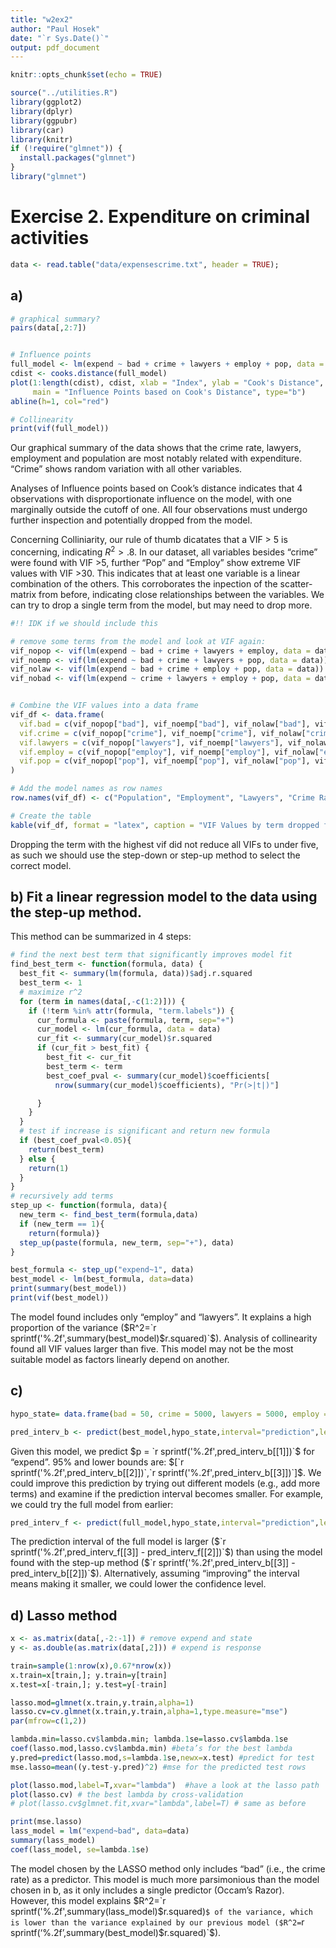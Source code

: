 ```yaml
---
title: "w2ex2"
author: "Paul Hosek"
date: "`r Sys.Date()`"
output: pdf_document
---
```


```r
knitr::opts_chunk$set(echo = TRUE)
```

```r
source("../utilities.R")
library(ggplot2)
library(dplyr)
library(ggpubr)
library(car)
library(knitr)
if (!require("glmnet")) {
  install.packages("glmnet")
}
library("glmnet")
```

# Exercise 2. Expenditure on criminal activities
```r
data <- read.table("data/expensescrime.txt", header = TRUE);
```

## a) 
```r

# graphical summary?
pairs(data[,2:7])


# Influence points
full_model <- lm(expend ~ bad + crime + lawyers + employ + pop, data = data)
cdist <- cooks.distance(full_model)
plot(1:length(cdist), cdist, xlab = "Index", ylab = "Cook's Distance",
     main = "Influence Points based on Cook's Distance", type="b")
abline(h=1, col="red")

# Collinearity
print(vif(full_model))
```
Our graphical summary of the data shows that the crime rate, lawyers, employment and population are most notably related with expenditure. "Crime" shows random variation with all other variables.

Analyses of Influence points based on Cook's distance indicates that 4 observations with disproportionate influence on the model, with one marginally outside the cutoff of one. All four observations must undergo further inspection and potentially dropped from the model.

Concerning Colliniarity, our rule of thumb dicatates that a VIF > 5 is concerning, indicating $R^2 >.8$. In our dataset, all variables besides "crime" were found with VIF >5, further "Pop" and "Employ" show extreme VIF values with VIF >30. This indicates that at least one variable is a linear combination of the others. This corroborates the inpection of the scatter-matrix from before, indicating close relationships between the variables. We can try to drop a single term from the model, but may need to drop more.

```r
#!! IDK if we should include this

# remove some terms from the model and look at VIF again:
vif_nopop <- vif(lm(expend ~ bad + crime + lawyers + employ, data = data))
vif_noemp <- vif(lm(expend ~ bad + crime + lawyers + pop, data = data))
vif_nolaw <- vif(lm(expend ~ bad + crime + employ + pop, data = data))
vif_nobad <- vif(lm(expend ~ crime + lawyers + employ + pop, data = data))


# Combine the VIF values into a data frame
vif_df <- data.frame(
  vif.bad = c(vif_nopop["bad"], vif_noemp["bad"], vif_nolaw["bad"], vif_nobad["bad"]),
  vif.crime = c(vif_nopop["crime"], vif_noemp["crime"], vif_nolaw["crime"], vif_nobad["crime"]),
  vif.lawyers = c(vif_nopop["lawyers"], vif_noemp["lawyers"], vif_nolaw["lawyers"], vif_nobad["lawyers"]),
  vif.employ = c(vif_nopop["employ"], vif_noemp["employ"], vif_nolaw["employ"], vif_nobad["employ"]),
  vif.pop = c(vif_nopop["pop"], vif_noemp["pop"], vif_nolaw["pop"], vif_nobad["pop"])
)

# Add the model names as row names
row.names(vif_df) <- c("Population", "Employment", "Lawyers", "Crime Rate")

# Create the table
kable(vif_df, format = "latex", caption = "VIF Values by term dropped from full model and Variable")
```
Dropping the term with the highest vif did not reduce all VIFs to under five, as such we should use the step-down or step-up method to select the correct model. 

## b) Fit a linear regression model to the data using the step-up method.
This method can be summarized in 4 steps:
\begin{enumerate}
 \item Build model with constant predictor (background model).
 \item Find term that, if added to the model would maximise $R^2$.
 \item If the variable is significant, add it to the model.
 \item Go to 2 until 3 does not occur.
\end{enumerate}
``` r
# find the next best term that significantly improves model fit
find_best_term <- function(formula, data) {
  best_fit <- summary(lm(formula, data))$adj.r.squared
  best_term <- 1
  # maximize r^2
  for (term in names(data[,-c(1:2)])) {
    if (!term %in% attr(formula, "term.labels")) {
      cur_formula <- paste(formula, term, sep="+")
      cur_model <- lm(cur_formula, data = data)
      cur_fit <- summary(cur_model)$r.squared
      if (cur_fit > best_fit) {
        best_fit <- cur_fit
        best_term <- term
        best_coef_pval <- summary(cur_model)$coefficients[
          nrow(summary(cur_model)$coefficients), "Pr(>|t|)"]

      }
    }
  }
  # test if increase is significant and return new formula
  if (best_coef_pval<0.05){
    return(best_term)
  } else {
    return(1)
  }
}
# recursively add terms
step_up <- function(formula, data){
  new_term <- find_best_term(formula,data)
  if (new_term == 1){
    return(formula)}
  step_up(paste(formula, new_term, sep="+"), data)
}

best_formula <- step_up("expend~1", data)
best_model <- lm(best_formula, data=data)
print(summary(best_model))
print(vif(best_model))

```
The model found includes only "employ" and "lawyers". It explains a high proportion of the variance ($R^2=`r sprintf('%.2f',summary(best_model)$r.squared)`$). Analysis of collinearity found all VIF values larger than five. This model may not be the most suitable model as factors linearly depend on another.

## c)
```r
hypo_state= data.frame(bad = 50, crime = 5000, lawyers = 5000, employ = 5000, pop = 5000)

pred_interv_b <- predict(best_model,hypo_state,interval="prediction",level=0.95)
```
Given this model, we predict $p = `r sprintf('%.2f',pred_interv_b[[1]])`$ for "expend". 95\% and lower bounds are: $[`r sprintf('%.2f',pred_interv_b[[2]])`,`r sprintf('%.2f',pred_interv_b[[3]])`]$. We could improve this prediction by trying out different models (e.g., add more terms) and examine if the prediction interval becomes smaller. For example, we could try the full model from earlier:
```r
pred_interv_f <- predict(full_model,hypo_state,interval="prediction",level=0.95)
```
The prediction interval of the full model is larger ($`r sprintf('%.2f',pred_interv_f[[3]] - pred_interv_f[[2]])`$) than using the model found with the step-up method ($`r sprintf('%.2f',pred_interv_b[[3]] - pred_interv_b[[2]])`$). Alternatively, assuming "improving" the interval means making it smaller, we could lower the confidence level.

## d) Lasso method
```r
x <- as.matrix(data[,-2:-1]) # remove expend and state
y <- as.double(as.matrix(data[,2])) # expend is response

train=sample(1:nrow(x),0.67*nrow(x))
x.train=x[train,]; y.train=y[train]
x.test=x[-train,]; y.test=y[-train]

lasso.mod=glmnet(x.train,y.train,alpha=1)
lasso.cv=cv.glmnet(x.train,y.train,alpha=1,type.measure="mse")
par(mfrow=c(1,2))

lambda.min=lasso.cv$lambda.min; lambda.1se=lasso.cv$lambda.1se
coef(lasso.mod,lasso.cv$lambda.min) #beta’s for the best lambda
y.pred=predict(lasso.mod,s=lambda.1se,newx=x.test) #predict for test
mse.lasso=mean((y.test-y.pred)^2) #mse for the predicted test rows

plot(lasso.mod,label=T,xvar="lambda")  #have a look at the lasso path         # idk if we need the plots here, not relevant for the question
plot(lasso.cv) # the best lambda by cross-validation
# plot(lasso.cv$glmnet.fit,xvar="lambda",label=T) # same as before

print(mse.lasso)
lass_model = lm("expend~bad", data=data)
summary(lass_model)
coef(lass_model, se=lambda.1se)

```
The model chosen by the LASSO method only includes "bad" (i.e., the crime rate) as a predictor. This model is much more parsimonious than the model chosen in b, as it only includes a single predictor (Occam's Razor). However, this model explains  $R^2=`r sprintf('%.2f',summary(lass_model)$r.squared)`$ of the variance, which is lower than the variance explained by our previous model ($R^2=`r sprintf('%.2f',summary(best_model)$r.squared)`$).




